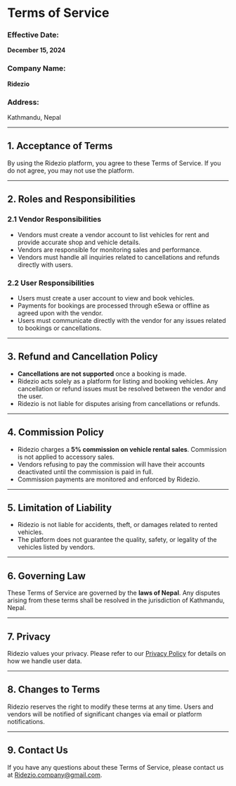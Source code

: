 # Terms of Service

<div className="prose max-w-none mx-auto bg-white text-gray-800">

### **Effective Date:**

**December 15, 2024**

### **Company Name:**

**Ridezio**

### **Address:**

Kathmandu, Nepal

---

## 1. Acceptance of Terms

By using the Ridezio platform, you agree to these Terms of Service. If you do not agree, you may not use the platform.

---

## 2. Roles and Responsibilities

### **2.1 Vendor Responsibilities**

- Vendors must create a vendor account to list vehicles for rent and provide accurate shop and vehicle details.
- Vendors are responsible for monitoring sales and performance.
- Vendors must handle all inquiries related to cancellations and refunds directly with users.

### **2.2 User Responsibilities**

- Users must create a user account to view and book vehicles.
- Payments for bookings are processed through eSewa or offline as agreed upon with the vendor.
- Users must communicate directly with the vendor for any issues related to bookings or cancellations.

---

## 3. Refund and Cancellation Policy

- **Cancellations are not supported** once a booking is made.
- Ridezio acts solely as a platform for listing and booking vehicles. Any cancellation or refund issues must be resolved between the vendor and the user.
- Ridezio is not liable for disputes arising from cancellations or refunds.

---

## 4. Commission Policy

- Ridezio charges a **5% commission on vehicle rental sales**. Commission is not applied to accessory sales.
- Vendors refusing to pay the commission will have their accounts deactivated until the commission is paid in full.
- Commission payments are monitored and enforced by Ridezio.

---

## 5. Limitation of Liability

- Ridezio is not liable for accidents, theft, or damages related to rented vehicles.
- The platform does not guarantee the quality, safety, or legality of the vehicles listed by vendors.

---

## 6. Governing Law

These Terms of Service are governed by the **laws of Nepal**. Any disputes arising from these terms shall be resolved in the jurisdiction of Kathmandu, Nepal.

---

## 7. Privacy

Ridezio values your privacy. Please refer to our [Privacy Policy](https://Ridezio.me/privacy-policy) for details on how we handle user data.

---

## 8. Changes to Terms

Ridezio reserves the right to modify these terms at any time. Users and vendors will be notified of significant changes via email or platform notifications.

---

## 9. Contact Us

If you have any questions about these Terms of Service, please contact us at Ridezio.company@gmail.com.

</div>
